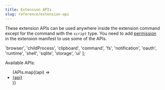 ```yaml
---
title: Extension APIs
slug: reference/extension-api
---
```


These extension APIs can be used anywhere inside the extension command except for the command with the `script` type. You need to add [permission](http://localhost:4321/extensions/manifest/#manifest-properties) in the extension manifest to use some of the APIs.

  'browser',
  'childProcess',
  'clipboard',
  'command',
  'fs',
  'notification',
  'oauth',
  'runtime',
  'shell',
  'sqlite',
  'storage',
  'ui'
];

Available APIs:
<ul>
  {APIs.map((api) => 
    <li key={api}>
      <a href={api}>{api}</a>
    </li>
  )}
</ul>